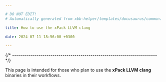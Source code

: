```yaml
---

# DO NOT EDIT!
# Automatically generated from xbb-helper/templates/docusaurus/common.

title: How to use the xPack LLVM clang

date: 2024-07-11 18:56:00 +0300

---
```




{/* ------------------------------------------------------------------------ */}

This page is intended for those who plan
to use the **xPack LLVM clang** binaries in their workflows.

<Versioning/>

<LibrariesAndRpath/>

<More/>

<UseInTesting/>
